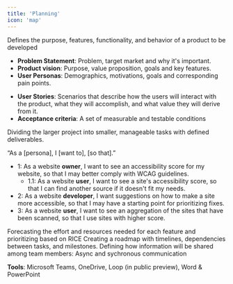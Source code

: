```yaml
---
title: 'Planning'
icon: 'map'
---
```



<Steps>
  <Step title="Develop a Product Requirement Document (PRD)">
  Defines the purpose, features, functionality, and behavior of a product to be developed
  
  - **Problem Statement**: Problem, target market and why it's important.
  - **Product vision**: Purpose, value proposition, goals and key features.
  - **User Personas**: Demographics, motivations, goals and corresponding pain points.
  * **User Stories**: Scenarios that describe how the users will interact with the product, what they will accomplish, and what value they will derive from it.
  * **Acceptance criteria**: A set of measurable and testable conditions 
  
  </Step>
  <Step title="Break Down Project Into Features (User Stories)">
   Dividing the larger project into smaller, manageable tasks with defined deliverables.

   “As a [persona], I [want to], [so that].”
   - 1: As a website **owner**, I want to see an accessibility score for my website, so that I may better comply with WCAG guidelines.
      - 1.1: As a website **user**, I want to see a site's accessibility score, so that I can find another source if it doesn't fit my needs.
   - 2: As a website **developer**, I want suggestions on how to make a site more accessible, so that I may have a starting point for prioritizing fixes.
   - 3: As a website **user**, I want to see an aggregation of the sites that have been scanned, so that I use sites with higher score.

  </Step>
  <Step title="Estimate Time and Prioritize:">
  Forecasting the effort and resources needed for each feature and prioritizing based on RICE
  </Step>
  <Step title="Develop a Project Schedule">
  Creating a roadmap with timelines, dependencies between tasks, and milestones.
  
  <Accordion title="Expected Schedule">
    <Steps>
    <Step title="Day 1, Team Bonding & Feasibility">
    </Step>
    <Step title="Day 2, Feature #1">
    </Step>
    <Step title="Day 3, Feature #2">
    </Step>
    <Step title="Day 4, Feature #3">
    </Step>
    <Step title="Day 5, Video + Retrospective & Review">
    </Step>
    </Steps>
  </Accordion>

  </Step>
  <Step title="Communication Plan">
  Defining how information will be shared among team members: Async and sychronous communication
  
  **Tools**: Microsoft Teams, OneDrive, Loop (in public preview), Word & PowerPoint
  </Step>
</Steps>
